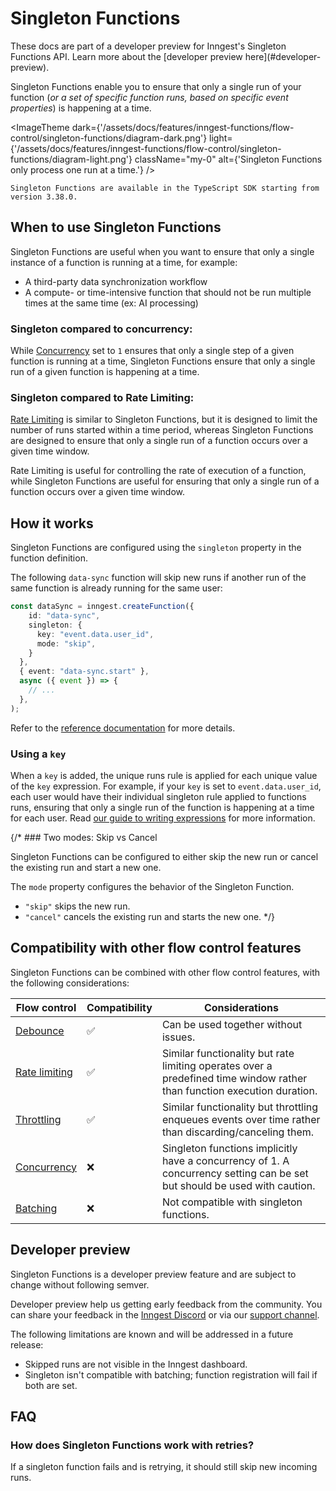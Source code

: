 
# Singleton Functions <VersionBadge version="TypeScript v3.38.0+" />

<Info>
  These docs are part of a developer preview for Inngest's Singleton Functions API. Learn more about the [developer preview here](#developer-preview).
</Info>



Singleton Functions enable you to ensure that only a single run of your function (_or a set of specific function runs, based on specific event properties_) is happening at a time.

<ImageTheme
  dark={'/assets/docs/features/inngest-functions/flow-control/singleton-functions/diagram-dark.png'}
  light={'/assets/docs/features/inngest-functions/flow-control/singleton-functions/diagram-light.png'}
  className="my-0"
  alt={'Singleton Functions only process one run at a time.'}
/>

<Callout variant="info">

    Singleton Functions are available in the TypeScript SDK starting from version 3.38.0.

</Callout>

## When to use Singleton Functions

Singleton Functions are useful when you want to ensure that only a single instance of a function is running at a time, for example:
- A third-party data synchronization workflow
- A compute- or time-intensive function that should not be run multiple times at the same time (ex: AI processing)


### Singleton compared to concurrency:

While [Concurrency](/docs/guides/concurrency) set to `1` ensures that only a single step of a given function is running at a time, Singleton Functions ensure that only a single run of a given function is happening at a time.


### Singleton compared to Rate Limiting:

[Rate Limiting](/docs/guides/rate-limiting) is similar to Singleton Functions, but it is designed to limit the number of runs started within a time period, whereas Singleton Functions are designed to ensure that only a single run of a function occurs over a given time window.

Rate Limiting is useful for controlling the rate of execution of a function, while Singleton Functions are useful for ensuring that only a single run of a function occurs over a given time window.






## How it works

Singleton Functions are configured using the `singleton` property in the function definition.

The following `data-sync` function will skip new runs if another run of the same function is already running for the same user:

```ts
const dataSync = inngest.createFunction({
    id: "data-sync",
    singleton: {
      key: "event.data.user_id",
      mode: "skip",
    }  
  },
  { event: "data-sync.start" },
  async ({ event }) => {
    // ...
  },
);
```

Refer to the [reference documentation](/docs/reference/functions/singleton) for more details.

### Using a `key`

When a `key` is added, the unique runs rule is applied for each unique value of the `key` expression. For example, if your `key` is set to `event.data.user_id`,
each user would have their individual singleton rule applied to functions runs, ensuring that only a single run of the function is happening at a time for each user. Read [our guide to writing expressions](/docs/guides/writing-expressions) for more information.


{/* ### Two modes: Skip vs Cancel

Singleton Functions can be configured to either skip the new run or cancel the existing run and start a new one.

The `mode` property configures the behavior of the Singleton Function.

- `"skip"` skips the new run.
- `"cancel"` cancels the existing run and starts the new one. */}


## Compatibility with other flow control features

Singleton Functions can be combined with other flow control features, with the following considerations:

| Flow control | Compatibility | Considerations |
| --- | --- | --- |
| [Debounce](/docs/guides/debounce) | ✅ | Can be used together without issues. |
| [Rate limiting](/docs/guides/rate-limiting) | ✅ | Similar functionality but rate limiting operates over a predefined time window rather than function execution duration. | 
| [Throttling](/docs/guides/throttling) | ✅ | Similar functionality but throttling enqueues events over time rather than discarding/canceling them. |
| [Concurrency](/docs/guides/concurrency) | ❌ | Singleton functions implicitly have a concurrency of 1. A concurrency setting can be set but should be used with caution. |
| [Batching](/docs/guides/batching) | ❌ | Not compatible with singleton functions. |


## Developer preview

Singleton Functions is a developer preview feature and are subject to change without following semver.

Developer preview help us getting early feedback from the community. You can share your feedback in the [Inngest Discord](https://discord.gg/inngest) or via our [support channel](https://app.inngest.com/support).

The following limitations are known and will be addressed in a future release:

- Skipped runs are not visible in the Inngest dashboard.
- Singleton isn't compatible with batching; function registration will fail if both are set.



## FAQ

### How does Singleton Functions work with retries?

If a singleton function fails and is retrying, it should still skip new incoming runs.

